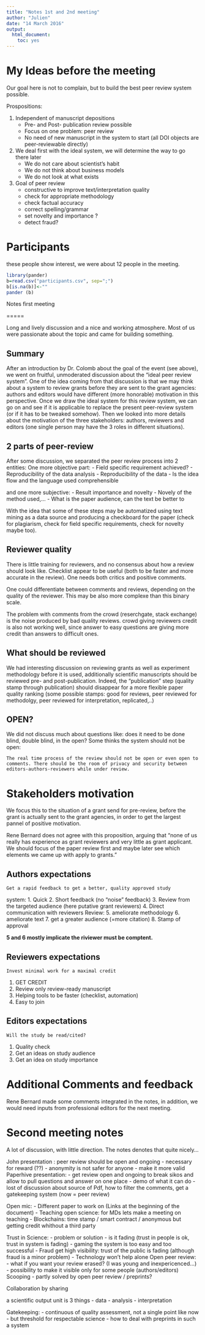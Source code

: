 ```yaml
---
title: "Notes 1st and 2nd meeting"
author: "Julien"
date: "14 March 2016"
output:
  html_document:
    toc: yes
---
```


My Ideas before the meeting
========

Our goal here is not to complain, but to build the best peer review system possible.

Prospositions:

1. Independent of manuscript depositions 
    - Pre- and Post- publication review possible 
    - Focus on one problem: peer review
    - No need of new manuscript in the system to start (all DOI objects are peer-reviewable directly)
    
2. We deal first with the ideal system, we will determine the way to go there later
    - We do not care about scientist's habit
    - We do not think about business models
    - We do not look at what exists


    
3. Goal of peer review    
    - constructive to improve text/interpretation quality
    - check for appropriate methodology
    - check factual accuracy
    - correct spelling/grammar
    - set novelty and importance ?
    - detect fraud?
    

Participants
============

these people show interest, we were about 12 people in the meeting.
```r
library(pander)
b=read.csv("participants.csv", sep=";")
b[is.na(b)]<-""
pander (b)

```



Notes first meeting

=====

Long and lively discussion and a nice and working atmosphere. Most of us were passionate about the topic and came for building something.

Summary
-------
After an introduction by Dr. Colomb about the goal of the event (see above), we went on fruitful, unmoderated discussion about the "ideal peer review system". One of the idea coming from that discussion is that we may think about a system to review grants before they are sent to the grant agencies: authors and editors would have different (more honorable) motivation in this perspective. Once we draw the ideal system for this review system, we can go on and see if it is applicable to replace the present peer-review system (or if it has to be tweaked somehow). Then we looked into more details about the motivation of the three stakeholders: authors, reviewers and editors (one single person may have the 3 roles in different situations).

2 parts of peer-review
----------------
After some discussion, we separated the peer review process into 2 entities: One more objective part:
- Field specific requirement achieved?
- Reproducibility of the data analysis
- Reproducibility of the data
- Is the idea flow and the language used comprehensible

and one more subjective:
- Result importance and novelty
- Novely of the method used,...
- What is the paper audience, can the text be better to 

With the idea that some of these steps may be automatized using text mining as a data source and producing a checkboard for the paper (check for plagiarism, check for field specific requirements, check for novelty maybe too).

Reviewer quality
----------------

There is little training for reviewers, and no consensus about how a review should look like. Checklist appear to be useful (both to be faster and more accurate in the review). One needs both critics and positive comments.

One could differentiate between comments and reviews, depending on the quality of the reviewer. This may be also more complexe than this binary scale.

The problem with comments from the crowd (reserchgate, stack exchange) is the noise produced by bad quality reviews. crowd giving reviewers credit is also not working well, since answer to easy questions are giving more credit than answers to difficult ones.

What should be reviewed
----------------

We had interesting discussion on reviewing grants as well as experiment methodology before it is used, additionally scientific manuscripts should be reviewed pre- and post-publication. Indeed, the "publication" step (quality stamp through publication) should disappear for a more flexible paper quality ranking (some possible stamps: good for reviews, peer reviewed for methodolgy, peer reviewed for interpretation, replicated,..)

OPEN?
-----

We did not discuss much about questions like: does it need to be done blind, double blind, in the open? Some thinks the system should not be open:

    The real time process of the review should not be open or even open to comments. There should be the room of privacy and security between editors-authors-reviewers while under review.

Stakeholders motivation
=====================

We focus this to the situation of a grant send for pre-review, before the grant is actually sent to the grant agencies, in order to get the largest pannel of positive motivation.

Rene Bernard does not agree with this proposition, arguing that "none of us really has experience as grant reviewers and very little as grant applicant. We should focus of the paper review first and maybe later see which elements we came up with apply to grants."

Authors expectations
-------

    Get a rapid feedback to get a better, quality approved study
    
 system:
1. Quick
2. Short feedback (no "noise" feedback)
3. Review from the targeted audience (here putative grant reviewers)
4. Direct communication with reviewers
Review:
5. ameliorate methodology
6. ameliorate text 
7. get a greater audience (=more citation)
8. Stamp of approval

**5 and 6 mostly implicate the riviewer must be comptent.**

Reviewers expectations
------

    Invest minimal work for a maximal credit
    
1. GET CREDIT
2. Review only review-ready manuscript
3. Helping tools to be faster (checklist, automation)
4. Easy to join

Editors expectations
-----

    Will the study be read/cited?
    
1. Quality check
2. Get an ideas on study audience 
3. Get an idea on study importance

Additional Comments and feedback
========
Rene Bernard made some comments integrated in the notes, in addition, we would need inputs from professional editors for the next meeting.

Second meeting notes
========

A lot of discussion, with little direction. The notes denotes that quite nicely...

John presentation : peer review should be open and ongoing
 - necessary for reward (??)
 - anonymity is not safer for anyone
 - make it more valid
Paperhive presentation:
- get review open and ongoing to break sikos and allow to pull questions and answer on one place
- demo of what it can do
- lost of discussion about source of Pdf, how to filter the comments, get a gatekeeping system (now = peer review)

Open mic:
- Different paper to work on (Links at the beginning of the document)
- Teaching open science: for MDs lets make a meeting on teaching
- Blockchains: time stamp / smart contract / anonymous but getting credit whithout a third party

Trust in Science:
- problem or solution
- is it fading (trust in people is ok, trust in system is fading)
- gaming the system is too easy and too successful
- Fraud get high visibility: trust of the public is fading (although fraud is a minor problem)
- Technology won't help alone
Open peer review:
- what if you want your review erased? (I was young and inexpericenced...)
- possibility to make it visible only for some people (authors/editors)
Scooping
- partly solved by open peer review / preprints?

Collaboration by sharing

a scientific output unit is 3 things
- data
- analysis
- interpretation

Gatekeeping:
- continuous of quality assessment, not a single point like now
- but threshold for respectable science
- how to deal with preprints in such a system

 
